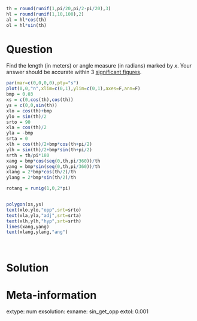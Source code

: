 ```r
th = round(runif(1,pi/20,pi/2-pi/20),3)
hl = round(runif(1,10,100),2)
al = hl*cos(th)
ol = hl*sin(th)
```

Question
========

Find the length (in meters) or angle measure (in radians) marked by $x$. Your answer should be accurate within 3 [significant figures](https://en.wikipedia.org/wiki/Significant_figures).

```r
par(mar=c(0,0,0,0),pty="s")
plot(0,0,"n",xlim=c(0,1),ylim=c(0,1),axes=F,ann=F)
bmp = 0.03
xs = c(0,cos(th),cos(th))
ys = c(0,0,sin(th))
xlo = cos(th)+bmp
ylo = sin(th)/2
srto = 90
xla = cos(th)/2
yla = -bmp
srta = 0
xlh = cos(th)/2+bmp*cos(th+pi/2)
ylh = sin(th)/2+bmp*sin(th+pi/2)
srth = th/pi*180
xang = bmp*cos(seq(0,th,pi/360))/th
yang = bmp*sin(seq(0,th,pi/360))/th
xlang = 2*bmp*cos(th/2)/th
ylang = 2*bmp*sin(th/2)/th

rotang = runig(1,0,2*pi)


polygon(xs,ys)
text(xlo,ylo,"opp",srt=srto)
text(xla,yla,"adj",srt=srta)
text(xlh,ylh,"hyp",srt=srth)
lines(xang,yang)
text(xlang,ylang,"ang")

```
\


Solution
========



Meta-information
============
extype: num
exsolution: 
exname: sin_get_opp
extol: 0.001